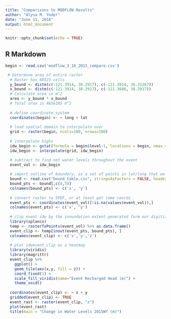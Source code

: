 ```yaml
---
title: "Comparisons to MODFLOW Results"
author: "Alysa M. Yoder"
date: "June 11, 2018"
output: html_document
---
```


```r
knitr::opts_chunk$set(echo = TRUE)
```

## R Markdown
```r
begin <- read.csv('modflow_3_16_2013_compare.csv')

 # Determine area of entire raster
  # Raster has 68523 cells
  y_bound <- distm(c(-121.3914, 38.2917), c(-121.3914, 38.31267))
  x_bound <- distm(c(-121.3914, 38.2917), c(-121.3686, 38.2917))
  # Calculate area in m^2
  area <- y_bound * x_bound
  # Total area is 4656185 m^2
  
  # define coordinate system
  coordinates(begin) <- ~ long + lat
  
  # load spatial domain to interpolate over
  grid <- raster(begin, ncols=100, nrows=100)
  
  # interpolate highs
  idw_begin <- gstat(formula = begin$level~1, locations = begin, nmax = 8, set = list(idp=2))
  idw_begin <- interpolate(grid, idw_begin)

  # subtract to find net water levels throughout the event
  event_vol <- idw_begin
  
  # import outline of boundary, as a set of points in lat/long that we generated in ArcMap as a digitized polyline
  bound <- read.csv("bound_table.csv", stringsAsFactors = FALSE, header = TRUE)
  bound_pts <- bound[,c(4,5)]
  colnames(bound_pts) <- c('x', 'y')
  
  # convert raster to SPDF, or at least get some coords
  event_pts <- coordinates(event_vol)[!is.na(values(event_vol)),]
  colnames(event_pts) <- c('x', 'y')
  
  # clip event idw by the innundation extent generated form our digitized polyline in ArcMap
  library(splancs)
  temp <- rasterToPoints(event_vol) %>% as.data.frame()
  event_clip <- temp[inout(event_pts, bound_pts), ]
  colnames(event_clip) <- c('x','y','z')
  
  # plot idwevent_clip as a heatmap
  library(viridis)
  library(magrittr)
  event_clip %>% 
    ggplot() +
    geom_tile(aes(x,y, fill = z)) +
    coord_fixed(1) +
    scale_fill_viridis(name="Event Recharged Head (m)") +
    theme_void()
  
  coordinates(event_clip) <- ~ x + y
  gridded(event_clip) <- TRUE
  event_rast <- raster(event_clip, "z")
  plot(event_rast)
  title(main = "Change in Water Levels 2015WY (m)")
  


```
